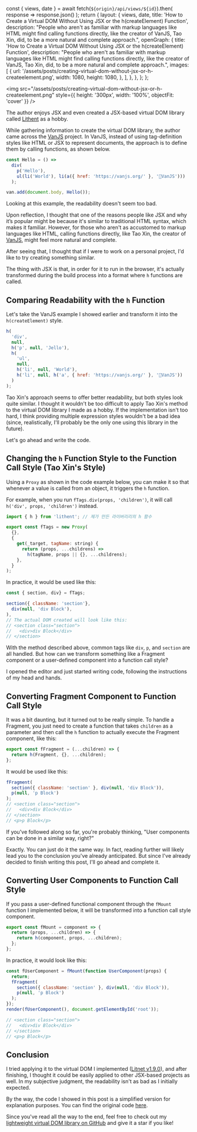   const { views, date } = await fetch(`${origin}/api/views/${id}`).then(
    response => response.json()
  );
  return {
    layout: {
      views,
      date,
      title:
        'How to Create a Virtual DOM Without Using JSX or the h(createElement) Function',
      description:
        "People who aren't as familiar with markup languages like HTML might find calling functions directly, like the creator of VanJS, Tao Xin, did, to be a more natural and complete approach.",
      openGraph: {
        title:
          'How to Create a Virtual DOM Without Using JSX or the h(createElement) Function',
        description:
          "People who aren't as familiar with markup languages like HTML might find calling functions directly, like the creator of VanJS, Tao Xin, did, to be a more natural and complete approach.",
        images: [
          {
            url: '/assets/posts/creating-virtual-dom-without-jsx-or-h-createelement.png',
            width: 1080,
            height: 1080,
          },
        ],
      },
    },
  };
};

<img
  src="/assets/posts/creating-virtual-dom-without-jsx-or-h-createelement.png"
  style={{ height: '300px', width: '100%', objectFit: 'cover' }}
/>

The author enjoys JSX and even created a JSX-based virtual DOM library called [Lithent](https://github.com/superlucky84/lithent) as a hobby.

While gathering information to create the virtual DOM library, the author came across the [VanJS](https://vanjs.org/) project. In VanJS, instead of using tag-definition styles like HTML or JSX to represent documents, the approach is to define them by calling functions, as shown below.

```javascript
const Hello = () =>
  div(
    p('Hello'),
    ul(li('World'), li(a({ href: 'https://vanjs.org/' }, '🍦VanJS')))
  );

van.add(document.body, Hello());
```

Looking at this example, the readability doesn't seem too bad.

Upon reflection, I thought that one of the reasons people like JSX and why it’s popular might be because it's similar to traditional HTML syntax, which makes it familiar. However, for those who aren't as accustomed to markup languages like HTML, calling functions directly, like Tao Xin, the creator of [VanJS](https://vanjs.org/about), might feel more natural and complete.

After seeing that, I thought that if I were to work on a personal project, I'd like to try creating something similar.

The thing with JSX is that, in order for it to run in the browser, it's actually transformed during the build process into a format where `h` functions are called.

## Comparing Readability with the `h` Function

Let's take the VanJS example I showed earlier and transform it into the `h(createElement)` style.

```javascript
h(
  'div',
  null,
  h('p', null, 'Jello'),
  h(
    'ul',
    null,
    h('li', null, 'World'),
    h('li', null, h('a', { href: 'https://vanjs.org/' }, '🍦VanJS'))
  )
);
```

Tao Xin's approach seems to offer better readability, but both styles look quite similar. I thought it wouldn't be too difficult to apply Tao Xin's method to the virtual DOM library I made as a hobby. If the implementation isn't too hard, I think providing multiple expression styles wouldn't be a bad idea (since, realistically, I'll probably be the only one using this library in the future).

Let's go ahead and write the code.

## Changing the `h` Function Style to the Function Call Style (Tao Xin's Style)

Using a `Proxy` as shown in the code example below, you can make it so that whenever a value is called from an object, it triggers the `h` function.

For example, when you run `fTags.div(props, 'children')`, it will call `h('div', props, 'children')` instead.

```javascript
import { h } from 'lithent'; // 제가 만든 라이버리리의 h 함수

export const fTags = new Proxy(
  {},
  {
    get(_target, tagName: string) {
      return (props, ...childrens) =>
        h(tagName, props || {}, ...childrens);
    },
  }
);
```

In practice, it would be used like this:

```javascript
const { section, div} = fTags;

section({ className: 'section'},
  div(null, 'div Block'),
),
// The actual DOM created will look like this:
// <section class="section">
//   <div>div Block</div>
// </section>
```

With the method described above, common tags like `div`, `p`, and `section` are all handled. But how can we transform something like a Fragment component or a user-defined component into a function call style?

I opened the editor and just started writing code, following the instructions of my head and hands.

## Converting Fragment Component to Function Call Style

It was a bit daunting, but it turned out to be really simple. To handle a Fragment, you just need to create a function that takes `children` as a parameter and then call the `h` function to actually execute the Fragment component, like this:

```javascript
export const fFragment = (...children) => {
  return h(Fragment, {}, ...children);
};
```

It would be used like this:

```javascript
fFragment(
  section({ className: 'section' }, div(null, 'div Block')),
  p(null, 'p Block')
);
// <section class="section">
//   <div>div Block</div>
// </section>
// <p>p Block</p>
```

If you've followed along so far, you're probably thinking, "User components can be done in a similar way, right?"

Exactly. You can just do it the same way. In fact, reading further will likely lead you to the conclusion you've already anticipated. But since I've already decided to finish writing this post, I'll go ahead and complete it.

## Converting User Components to Function Call Style

If you pass a user-defined functional component through the `fMount` function I implemented below, it will be transformed into a function call style component.

```javascript
export const fMount = component => {
  return (props, ...children) => {
    return h(component, props, ...children);
  };
};
```

In practice, it would look like this:

```javascript
const fUserComponent = fMount(function UserComponent(props) {
  return;
  fFragment(
    section({ className: 'section' }, div(null, 'div Block')),
    p(null, 'p Block')
  );
});
render(fUserComponent(), document.getElementById('root'));

// <section class="section">
//   <div>div Block</div>
// </section>
// <p>p Block</p>
```

## Conclusion

I tried applying it to the virtual DOM I implemented ([Litnet v1.9.0](https://www.npmjs.com/package/lithent)), and after finishing, I thought it could be easily applied to other JSX-based projects as well. In my subjective judgment, the readability isn't as bad as I initially expected.

By the way, the code I showed in this post is a simplified version for explanation purposes. You can find the original code [here](https://github.com/superlucky84/lithent/blob/master/ftags/src/index.ts).

Since you've read all the way to the end, feel free to check out my [lightweight virtual DOM library on GitHub](https://github.com/superlucky84/lithent) and give it a star if you like!
